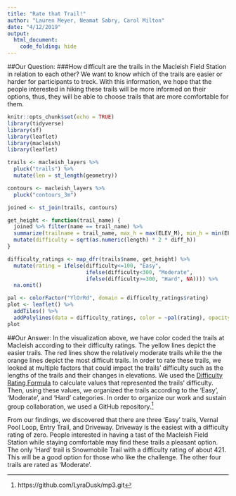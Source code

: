 ```yaml
---
title: "Rate that Trail!"
author: "Lauren Meyer, Neamat Sabry, Carol Milton"
date: "4/12/2019"
output: 
  html_document:
    code_folding: hide
---
```

##Our Question:
###How difficult are the trails in the Macleish Field Station in relation to each other?
We want to know which of the trails are easier or harder for participants to treck. With this information, we hope that the people interested in hiking these trails will be more informed on their options, thus, they will be able to choose trails that are more comfortable for them.

```r
knitr::opts_chunk$set(echo = TRUE)
library(tidyverse)
library(sf)
library(leaflet)
library(macleish)
library(leaflet)
```

```r
trails <- macleish_layers %>%
  pluck("trails") %>%
  mutate(len = st_length(geometry))

contours <- macleish_layers %>%
  pluck("contours_3m")

joined <- st_join(trails, contours)
```

```r
get_height <- function(trail_name) {
  joined %>% filter(name == trail_name) %>%
  summarize(trailname = trail_name, max_h = max(ELEV_M), min_h = min(ELEV_M), diff_h = max_h - min_h,length = max(len), difficulty = diff_h * 2 * length) %>%
  mutate(difficulty = sqrt(as.numeric(length) * 2 * diff_h))
}
```

```r
difficulty_ratings <- map_dfr(trails$name, get_height) %>%
  mutate(rating = ifelse(difficulty<=100, "Easy",
                         ifelse(difficulty<300, "Moderate",
                         ifelse(difficulty>=300, "Hard", NA)))) %>%
  na.omit()
```

```r
pal <- colorFactor("YlOrRd", domain = difficulty_ratings$rating)
plot <- leaflet() %>%
  addTiles() %>%
  addPolylines(data = difficulty_ratings, color = ~pal(rating), opacity = 1)
plot
```

##Our Answer:
In the visualization above, we have color coded the trails at Macleish according to their difficulty ratings. The yellow lines depict the easier trails. The red lines show the relatively moderate trails while the the orange lines depict the most difficult trails.
In order to rate these trails, we looked at multiple factors that could impact the trails' difficulty such as the lengths of the trails and their changes in elevations. We used the [Difficulty Rating Formula](https://www.nps.gov/shen/planyourvisit/how-to-determine-hiking-difficulty.htm) to calculate values that represented the trails' difficulty. Then, using these values, we organized the trails according to the 'Easy', 'Moderate', and 'Hard' categories.
In order to organize our work and sustain group collaboration, we used a GitHub repository.^[https://github.com/LyraDusk/mp3.git]

From our findings, we discovered that there are three 'Easy' trails, Vernal Pool Loop, Entry Trail, and Driveway. Driveway is the easiest with a difficulty rating of zero. People interested in having a tast of the Macleish Field Station while staying comfortable may find these trails a pleasant option. The only 'Hard' trail is Snowmobile Trail with a difficulty rating of about 421. This will be a good option for those who like the challenge. The other four trails are rated as 'Moderate'.